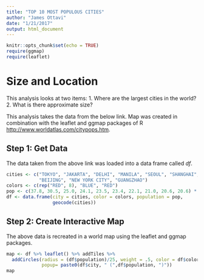 ```yaml
---
title: "TOP 10 MOST POPULOUS CITIES"
author: "James Ottavi"
date: "1/21/2017"
output: html_document
---
```


```r
knitr::opts_chunk$set(echo = TRUE)
require(ggmap)
require(leaflet)
```

# Size and Location

This analysis looks at two items:
1. Where are the largest cities in the world?
2. What is there approximate size?

This analysis takes the data from the below link. Map was created in combination with the leaflet and ggmap packages of R
<http://www.worldatlas.com/citypops.htm>.

## Step 1: Get Data
The data taken from the above link was loaded into a data frame called *df*.
```r
cities <- c("TOKYO", "JAKARTA", "DELHI", "MANILA", "SEOUL", "SHANGHAI", "KARACHI",
            "BEIJING", "NEW YORK CITY", "GUANGZHAO")
colors <- c(rep("RED", 8), "BLUE", "RED")
pop <- c(37.8, 30.5, 25.0, 24.1, 23.5, 23.4, 22.1, 21.0, 20.6, 20.6) * 1000000
df <- data.frame(city = cities, color = colors, population = pop, 
                 geocode(cities))
```

## Step 2: Create Interactive Map
The above data is recreated in a world map using the leaflet and ggmap packages.

```r
map <- df %>% leaflet() %>% addTiles %>% 
  addCircles(radius = (df$population)/25, weight = .5, color = df$color, 
             popup= paste0(df$city, " (",df$population, ")"))
map
```
